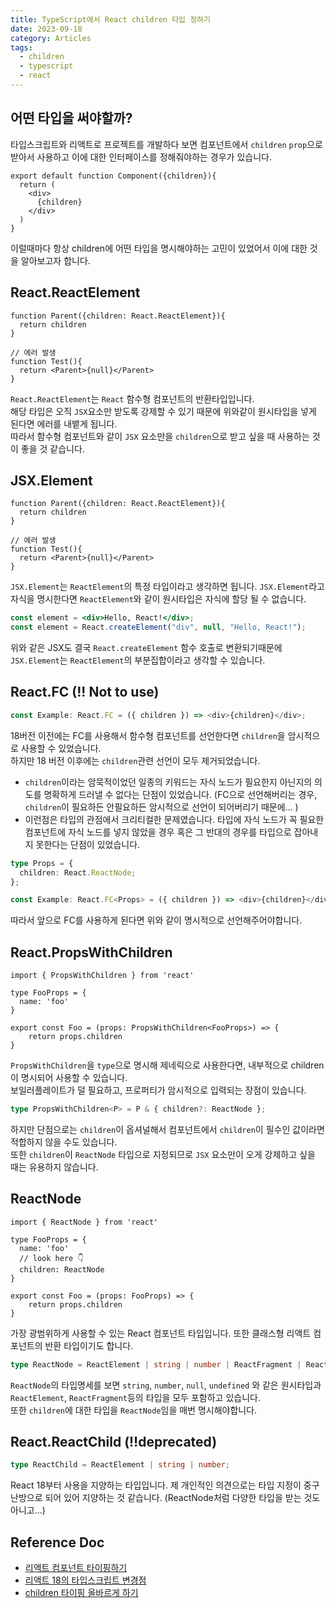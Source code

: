 ```yaml
---
title: TypeScript에서 React children 타입 정하기
date: 2023-09-18
category: Articles
tags:
  - children
  - typescript
  - react
---
```


## 어떤 타입을 써야할까?
타입스크립트와 리액트로 프로젝트를 개발하다 보면 컴포넌트에서 `children` `prop`으로 받아서 사용하고 이에 대한 인터페이스를 정해줘야하는 경우가 있습니다.

```tsx
export default function Component({children}){
  return (
    <div>
      {children}
    </div>
  )
}
```

이럴때마다 항상 children에 어떤 타입을 명시해야하는 고민이 있었어서 이에 대한 것을 알아보고자 합니다.

## React.ReactElement
```tsx
function Parent({children: React.ReactElement}){
  return children
}

// 에러 발생
function Test(){
  return <Parent>{null}</Parent>
}
```
`React.ReactElement`는 `React` 함수형 컴포넌트의 반환타입입니다.  
해당 타입은 오직 `JSX`요소만 받도록 강제할 수 있기 때문에 위와같이 원시타입을 넣게 된다면 에러를 내뱉게 됩니다.  
따라서 함수형 컴포넌트와 같이 `JSX` 요소만을 `children`으로 받고 싶을 때 사용하는 것이 좋을 것 같습니다.

## JSX.Element
```tsx
function Parent({children: React.ReactElement}){
  return children
}

// 에러 발생
function Test(){
  return <Parent>{null}</Parent>
}
```
`JSX.Element`는 `ReactElement`의 특정 타입이라고 생각하면 됩니다. `JSX.Element`라고 자식을 명시한다면 `ReactElement`와 같이 원시타입은 자식에 할당 될 수 없습니다.

```jsx
const element = <div>Hello, React!</div>;
const element = React.createElement("div", null, "Hello, React!");
```
위와 같은 JSX도 결국 `React.createElement` 함수 호출로 변환되기때문에 `JSX.Element`는 `ReactElement`의  부분집합이라고 생각할 수 있습니다.

## React.FC (!! Not to use)
```typescript
const Example: React.FC = ({ children }) => <div>{children}</div>;
```
18버전 이전에는 FC를 사용해서 함수형 컴포넌트를 선언한다면 `children`을 암시적으로 사용할 수 있었습니다.  
하지만 18 버전 이후에는 `children`관련 선언이 모두 제거되었습니다.

- `children`이라는 암묵적이었던 일종의 키워드는 자식 노드가 필요한지 아닌지의 의도를 명확하게 드러낼 수 없다는 단점이 있었습니다. (FC으로 선언해버리는 경우, `children`이 필요하든 안필요하든 암시적으로 선언이 되어버리기 때문에... )
- 이런점은 타입의 관점에서 크리티컬한 문제였습니다. 타입에 자식 노드가 꼭 필요한 컴포넌트에 자식 노드를 넣지 않았을 경우 혹은 그 반대의 경우를 타입으로 잡아내지 못한다는 단점이 있었습니다.

```typescript
type Props = {
  children: React.ReactNode;
};

const Example: React.FC<Props> = ({ children }) => <div>{children}</div>;
```
따라서 앞으로 FC를 사용하게 된다면 위와 같이 명시적으로 선언해주어야합니다.

## React.PropsWithChildren
```tsx
import { PropsWithChildren } from 'react'

type FooProps = {
  name: 'foo'
}

export const Foo = (props: PropsWithChildren<FooProps>) => {
    return props.children
}
```
`PropsWithChildren`을 `type`으로 명시해 제네릭으로 사용한다면, 내부적으로 children이 명시되어 사용할 수 있습니다.  
보일러플레이트가 덜 필요하고, 프로퍼티가 암시적으로 입력되는 장점이 있습니다.

```typescript
type PropsWithChildren<P> = P & { children?: ReactNode };
```
하지만 단점으로는 `children`이 옵셔널해서 컴포넌트에서 `children`이 필수인 값이라면 적합하지 않을 수도 있습니다.  
또한 `children`이 `ReactNode` 타입으로 지정되므로 `JSX` 요소만이 오게 강제하고 싶을 때는 유용하지 않습니다.

## ReactNode
```tsx
import { ReactNode } from 'react'

type FooProps = {
  name: 'foo'
  // look here 👇
  children: ReactNode
}

export const Foo = (props: FooProps) => {
    return props.children
}
```

가장 광범위하게 사용할 수 있는 React 컴포넌트 타입입니다. 또한 클래스형 리액트 컴포넌트의 반환 타입이기도 합니다.
```typescript
type ReactNode = ReactElement | string | number | ReactFragment | ReactPortal | Boolean | null | undefined;
```
`ReactNode`의 타입명세를 보면 `string`, `number`, `null`, `undefined` 와 같은 원시타입과 `ReactElement`, `ReactFragment`등의 타입을 모두 포함하고 있습니다.  
또한 `children`에 대한 타입을 `ReactNode`임을 매번 명시해야합니다. 

## React.ReactChild (‼️deprecated)
```typescript
type ReactChild = ReactElement | string | number;
```
React 18부터 사용을 지양하는 타입입니다. 제 개인적인 의견으로는 타입 지정이 중구난방으로 되어 있어 지양하는 것 같습니다. (ReactNode처럼 다양한 타입을 받는 것도 아니고...)

## Reference Doc
- [리액트 컴포넌트 타이핑하기](https://handhand.tistory.com/279#6%EF%B8%8F%E2%83%A3-react.fc-%F0%9F%9A%A8-consider-not-to-use)
- [리액트 18의 타입스크립트 변경점](https://blog.shiren.dev/2022-04-28/)
- [children 타이핑 올바르게 하기](https://itchallenger.tistory.com/641)